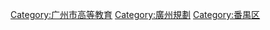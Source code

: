 {{catmore}}

[[Category:广州市高等教育|Category:广州市高等教育]]
[[Category:廣州規劃|Category:廣州規劃]]
[[Category:番禺区|Category:番禺区]]
